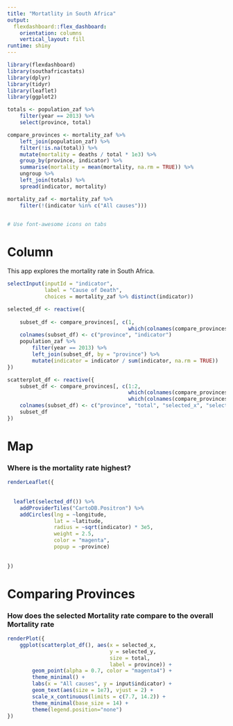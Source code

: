```yaml
---
title: "Mortatlity in South Africa"
output: 
  flexdashboard::flex_dashboard:
    orientation: columns
    vertical_layout: fill
runtime: shiny
---
```


```r
library(flexdashboard)
library(southafricastats)
library(dplyr)
library(tidyr)
library(leaflet)
library(ggplot2)

totals <- population_zaf %>% 
    filter(year == 2013) %>% 
    select(province, total)

compare_provinces <- mortality_zaf %>%
    left_join(population_zaf) %>%
    filter(!is.na(total)) %>%
    mutate(mortality = deaths / total * 1e3) %>%
    group_by(province, indicator) %>%
    summarise(mortality = mean(mortality, na.rm = TRUE)) %>%
    ungroup %>%
    left_join(totals) %>%
    spread(indicator, mortality)

mortality_zaf <- mortality_zaf %>%
    filter(!(indicator %in% c("All causes")))


# Use font-awesome icons on tabs


```

Column {.sidebar}
=====================================================================

This app explores the mortality rate in South Africa.

```r
selectInput(inputId = "indicator",
            label = "Cause of Death", 
            choices = mortality_zaf %>% distinct(indicator))
```


```r
selected_df <- reactive({
  
    subset_df <- compare_provinces[, c(1, 
                                       which(colnames(compare_provinces) == input$indicator))]
    colnames(subset_df) <- c("province", "indicator")
    population_zaf %>%
        filter(year == 2013) %>%
        left_join(subset_df, by = "province") %>%
        mutate(indicator = indicator / sum(indicator, na.rm = TRUE))
})
```


```r
scatterplot_df <- reactive({
    subset_df <- compare_provinces[, c(1:2, 
                                       which(colnames(compare_provinces) == "All causes"),
                                       which(colnames(compare_provinces) == input$indicator))]
    colnames(subset_df) <- c("province", "total", "selected_x", "selected_y")
    subset_df
})
```



Map {data-icon="fa-map-marker"}
======================================================================

### Where is the mortality rate highest?


```r
renderLeaflet({
  
  
  leaflet(selected_df()) %>% 
    addProviderTiles("CartoDB.Positron") %>% 
    addCircles(lng = ~longitude, 
               lat = ~latitude,
               radius = ~sqrt(indicator) * 3e5,
               weight = 2.5, 
               color = "magenta",
               popup = ~province)
  
  
})
```


Comparing Provinces {data-icon="fa-list"}
================================================================

### How does the selected Mortality rate compare to the overall Mortality rate

```r
renderPlot({
    ggplot(scatterplot_df(), aes(x = selected_x,
                                 y = selected_y,
                                 size = total,
                                 label = province)) +
        geom_point(alpha = 0.7, color = "magenta4") +
        theme_minimal() +
        labs(x = "All causes", y = input$indicator) +
        geom_text(aes(size = 1e7), vjust = 2) +
        scale_x_continuous(limits = c(7.7, 14.2)) +
        theme_minimal(base_size = 14) +
        theme(legend.position="none")
})
```

